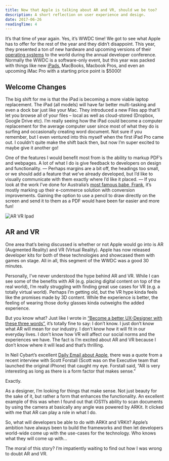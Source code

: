 ```yaml
---
title: Now that Apple is talking about AR and VR, should we be too?
description: A short reflection on user experience and design.
date: 2017-06-26
readingTime: 4
---
```


It’s that time of year again. Yes, it’s WWDC time! We got to see what Apple has to offer for the rest of the year and they didn’t disappoint. This year, they presented a ton of new hardware and upcoming versions of their <a href="https://www.apple.com/ios/ios-11-preview/" target="_blank">operating systems</a> to the world during the annual developer conference. Normally the WWDC is a software-only event, but this year was packed with things like new <a href="https://www.apple.com/ipad-pro/" target="_blank">iPads,</a> MacBooks, Macbook Pros, and even an upcoming iMac Pro with a starting price point is $5000!

## Welcome Changes

The big shift for me is that the iPad is becoming a more viable laptop replacement. The iPad (all models) will have far better multi-tasking and even a dock bar just like your Mac. They introduced a new Files app that’ll let you browse all of your files &#8211; local as well as cloud-stored (Dropbox, Google Drive etc). I’m really seeing how the iPad could become a computer replacement for the average computer user since most of what they do is surfing and occasionally creating word document. Not sure if you remember, but I even ventured into this myself when the first iPad Pro came out. I couldn’t quite make the shift back then, but now I’m super excited to maybe give it another go!

One of the features I would benefit most from is the ability to markup PDF’s and webpages. A lot of what I do is give feedback to developers on design and functionality. — Perhaps margins are a bit off, the headings too small, or we should add a feature that we’ve already developed, but I’d like to visually communicate with them exactly where I’d like it placed. — If you look at the work I’ve done for Australia’s <a href="https://antonsten.com/case/frank-body/" target="_blank">most famous babe, Frank</a>, it’s mostly marking up their e-commerce solution with conversion improvements. Gaining the option to use a pencil to draw directly on the screen and send it to them as a PDF would have been far easier and more fun!

![AR VR Ipad](Screen-Shot-2017-06-22-at-09.47.33-1024x669.png)

## AR and VR

One area that’s being discussed is whether or not Apple would go into is AR (Augmented Reality) and VR (Virtual Reality). Apple has now released developer kits for both of these technologies and showcased them with games on stage. All in all, this segment of the WWDC was a good 30 minutes.

Personally, I’ve never understood the hype behind AR and VR. While I can see some of the benefits with AR (e.g. placing digital content on top of the real world), I’m really struggling with finding great use cases for VR (e.g. a totally virtual world). Perhaps I’m getting old, but the VR hype kinda feels like the promises made by 3D content. While the experience is better, the feeling of wearing those dorky glasses kinda outweighs the added experience.

But you know what? Just like I wrote in <a href="https://antonsten.com/better-uxdesigner/" target="_blank">“Become a better UX-Designer with these three words”</a>, it’s totally fine to say: I don’t know. I just don’t know what AR will mean for our industry. I don’t know how it will fit in our everyday lives. I don’t know how VR will affect our social norms and the experiences we have. The fact is I’m excited about AR and VR because I don’t know where it will lead and that’s thrilling.

In Neil Cybart’s excellent <a href="https://www.aboveavalon.com/dailyupdates/" target="_blank">Daily Email about Apple</a>, there was a quote from a recent interview with Scott Forstall (Scott was on the Executive team that launched the original iPhone) that caught my eye. Forstall said, “AR is very interesting as long as there is a form factor that makes sense.”

Exactly.

As a designer, I’m looking for things that make sense. Not just beauty for the sake of it, but rather a form that enhances the functionality. An excellent example of this was when I found out that iOS11’s ability to scan documents by using the camera at basically any angle was powered by ARKit. It clicked with me that AR can play a role in what I do.

So, what will developers be able to do with ARKit and VRKit? Apple’s ambition have always been to build the frameworks and then let developers world-wide come up with the use-cases for the technology. Who knows what they will come up with…

The moral of this story? I’m impatiently waiting to find out how I was wrong to doubt AR and VR.